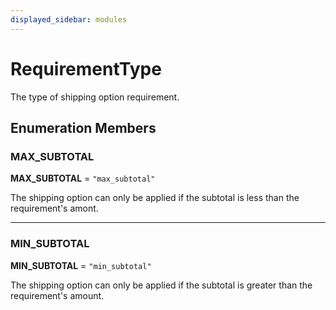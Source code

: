 ```yaml
---
displayed_sidebar: modules
---
```



# RequirementType

The type of shipping option requirement.

## Enumeration Members

### MAX\_SUBTOTAL

 **MAX\_SUBTOTAL** = `"max_subtotal"`

The shipping option can only be applied if the subtotal is less than the requirement's amont.

___

### MIN\_SUBTOTAL

 **MIN\_SUBTOTAL** = `"min_subtotal"`

The shipping option can only be applied if the subtotal is greater than the requirement's amount.
